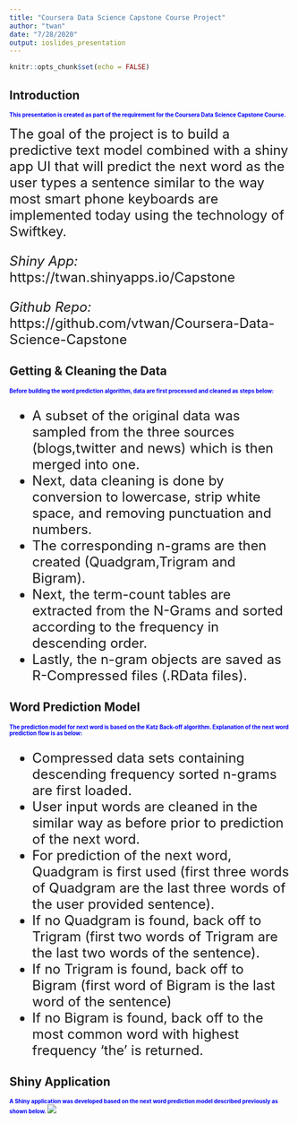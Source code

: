 ---
title: "Coursera Data Science Capstone Course Project"
author: "twan"
date: "7/28/2020"
output: ioslides_presentation
---

```{r setup, include=FALSE}
knitr::opts_chunk$set(echo = FALSE)
```

## Introduction
<span style="color:blue; font-weight:bold; font-size:0.7em">This presentation is created as part of the requirement for the Coursera Data Science Capstone Course. </span>

<font size="5">
The goal of the project is to build a predictive text model combined with a shiny app UI that will predict the next word as the user types a sentence similar to the way most smart phone keyboards are implemented today using the technology of Swiftkey.

*Shiny App:* https://twan.shinyapps.io/Capstone

*Github Repo:* https://github.com/vtwan/Coursera-Data-Science-Capstone

</font>

## Getting & Cleaning the Data
<span style="color:blue; font-weight:bold; font-size:0.7em">Before building the word prediction algorithm, data are first processed and cleaned as steps below:</span>

<font size="5">

- A subset of the original data was sampled from the three sources (blogs,twitter and news) which is then merged into one.
- Next, data cleaning is done by conversion to lowercase, strip white space, and removing punctuation and numbers.
- The corresponding n-grams are then created (Quadgram,Trigram and Bigram).
- Next, the term-count tables are extracted from the N-Grams and sorted according to the frequency in descending order.
- Lastly, the n-gram objects are saved as R-Compressed files (.RData files).

</font>



## Word Prediction Model
<span style="color:blue; font-weight:bold;font-size:0.7em">The prediction model for next word is based on the Katz Back-off algorithm. Explanation of the next word prediction flow is as below:</span>

<font size="5">

- Compressed data sets containing descending frequency sorted n-grams are first loaded.
- User input words are cleaned in the similar way as before prior to prediction of the next word.
- For prediction of the next word, Quadgram is first used (first three words of Quadgram are the last three words of the user provided sentence).
- If no Quadgram is found, back off to Trigram (first two words of Trigram are the last two words of the sentence).
- If no Trigram is found, back off to Bigram (first word of Bigram is the last word of the sentence)
- If no Bigram is found, back off to the most common word with highest frequency 'the' is returned.

</font>

## Shiny Application
<span style="color:blue; font-weight:bold;font-size:0.7em">A Shiny application was developed based on the next word prediction model described previously as shown below.
</span><img src="screenshot.png"></img>
